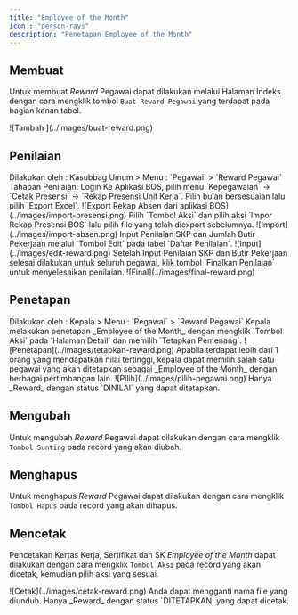 ```yaml
---
title: "Employee of the Month"
icon : "person-rays"
description: "Penetapan Employee of the Month"
---
```



## Membuat
Untuk membuat _Reward_ Pegawai dapat dilakukan melalui Halaman Indeks dengan cara mengklik tombol `Buat Reward Pegawai` yang terdapat pada bagian kanan tabel.

<Frame caption="Tampilan Menambahkan Reward Pegawai">
    ![Tambah ](../images/buat-reward.png)
</Frame>

## Penilaian
<Note>
    Dilakukan oleh : Kasubbag Umum
    > Menu : `Pegawai` > `Reward Pegawai`   
</Note>
Tahapan Penilaian:
<Steps>
    <Step title="Import Rekap Presensi">
        Login Ke Aplikasi BOS, pilih menu `Kepegawaian` -> `Cetak Presensi` -> `Rekap Presensi Unit Kerja`. Pilih bulan bersesuaian lalu pilih `Export Excel`.
        <Frame caption = "Export Rekap Absen dari aplikasi BOS">
            ![Export Rekap Absen dari aplikasi BOS](../images/import-presensi.png)
        </Frame>
        Pilih `Tombol Aksi` dan pilih aksi `Impor Rekap Presensi BOS` lalu pilih file yang telah diexport sebelumnya.
        <Frame caption = "Import Rekap Absen dari aplikasi BOS">
            ![Import](../images/import-absen.png)
        </Frame>
    </Step>
    <Step title="Input Penilaian SKP dan Jumlah Butir Pekerjaan">
        Input Penilaian SKP dan Jumlah Butir Pekerjaan melalui `Tombol Edit` pada tabel `Daftar Penilaian`.
         <Frame caption = "Import Rekap Absen dari aplikasi BOS">
            ![Input](../images/edit-reward.png)
        </Frame>
    </Step>
    <Step title="Finalisasi Penilaian">
       Setelah Input Penilaian SKP dan Butir Pekerjaan selesai dilakukan untuk seluruh pegawai, klik tombol `Finalkan Penilaian` untuk menyelesaikan penilaian.
         <Frame caption = "Finalisasi Penilaian">
            ![Final](../images/final-reward.png)
        </Frame>
    </Step>
</Steps>

## Penetapan
<Note>
    Dilakukan oleh : Kepala
    > Menu : `Pegawai` > `Reward Pegawai`   
</Note>
Kepala melakukan penetapan _Employee of the Month_ dengan mengklik `Tombol Aksi` pada `Halaman Detail` dan memilih `Tetapkan Pemenang`.
         <Frame caption = "Penetapan Pemenang">
            ![Penetapan](../images/tetapkan-reward.png)
        </Frame>
Apabila terdapat lebih dari 1 orang yang mendapatkan nilai tertinggi, kepala dapat memilih salah satu pegawai yang akan ditetapkan sebagai _Employee of the Month_ dengan berbagai pertimbangan lain.
         <Frame caption = "Memilih Pemenang">
            ![Pilih](../images/pilih-pegawai.png)
        </Frame>
<Warning>
    Hanya _Reward_ dengan status `DINILAI` yang dapat ditetapkan.
</Warning>


## Mengubah

Untuk mengubah _Reward_ Pegawai dapat dilakukan dengan cara mengklik `Tombol Sunting` pada record yang akan diubah.

## Menghapus

Untuk menghapus _Reward_ Pegawai dapat dilakukan dengan cara mengklik `Tombol Hapus` pada record yang akan dihapus.

## Mencetak
Pencetakan Kertas Kerja, Sertifikat dan SK _Employee of the Month_ dapat dilakukan dengan cara mengklik `Tombol Aksi` pada record yang akan dicetak, kemudian pilih aksi yang sesuai.

<Frame caption="Tampilan Cetak">
    ![Cetak](../images/cetak-reward.png)
</Frame>

<Tip>
    Anda dapat mengganti nama file yang diunduh.
</Tip>
<Warning>
    Hanya _Reward_ dengan status `DITETAPKAN` yang dapat dicetak.
</Warning>
